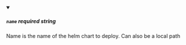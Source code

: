 
<details className="config-field" data-expandable="false" open>
<summary>

##### `name` <span class="config-field-required" data-required="false">required</span> <span class="config-field-type">string</span> <span class="config-field-default"></span>

Name is the name of the helm chart to deploy. Can also be a local path

</summary>



</details>
